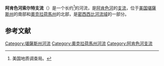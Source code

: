 {{Geobox|River
<!-- *** Heading *** -->
| name = Salt Fork Arkansas River
| native_name = 
| other_name = Grand Saline River
| other_name1 = Kicpahaatihariʾ
| other_name2 = Little Arkansas River
| other_name3 = Nesuketonga River
| other_name4 = Red Fork Arkansas River<ref name=GNIS/>
| category = 
| category_hide = 1
<!-- *** Names **** --> 
| etymology = 
| nickname = 
<!-- *** Image *** -->
| image = Salt_Fork_Arkansas_River.jpg
| image_caption = The Salt Fork at [[Tonkawa,_Oklahoma|Tonkawa, Oklahoma]]
| image_size =
<!-- *** Country *** -->
| country = {{flag|United States}}
| state = {{flag|Kansas}}{{flag|Oklahoma}}
| region = 
| district = 
| municipality = 
| prefecture = 
| province = 
<!-- *** Family *** -->
| parent =
| tributary_left = [[Medicine_Lodge_River|Medicine Lodge River]]、[[奇卡斯基亚河|奇卡斯基亚河]]
| tributary_right = 
| city = 
| landmark = 
| river = 
<!-- *** River locations *** -->
| source = 
| source_location = 堪薩斯州[[科曼奇縣_(堪薩斯州)|科曼奇縣]]
| source_region = 
| source_country =
| source_elevation_imperial = 2042
| source_lat_d = 37
| source_lat_m = 10
| source_lat_s = 40
| source_lat_NS = N
| source_long_d = 99
| source_long_m = 21
| source_long_s = 48
| source_long_EW = W
| source_coordinates_note = 
| source1 = 
| source1_location = 
| source1_region = 
| source1_country =
| source1_elevation_imperial = 
| source1_lat_d = 
| source1_lat_m = 
| source1_lat_s = 
| source1_lat_NS =
| source1_long_d = 
| source1_long_m = 
| source1_long_s = 
| source1_long_EW =

| source_confluence = 
| source_confluence_location = 
| source_confluence_region = 
| source_confluence_country =
| source_confluence_elevation_imperial = 
| source_confluence_lat_d = 
| source_confluence_lat_m = 
| source_confluence_lat_s = 
| source_confluence_lat_NS = 
| source_confluence_long_d = 
| source_confluence_long_m = 
| source_confluence_long_s = 
| source_confluence_long_EW = 

| mouth = [[阿肯色河|阿肯色河]]
| mouth_location = 奥克拉荷马州[[凱縣|凱縣]]
| mouth_region = 
| mouth_country =
| mouth_elevation_imperial = 896
| mouth_lat_d = 36
| mouth_lat_m = 35
| mouth_lat_s = 58
| mouth_lat_NS = N
| mouth_long_d = 97
| mouth_long_m = 03
| mouth_long_s = 11
| mouth_long_EW = W
| mouth_coordinates_note = <ref name=GNIS>{{cite gnis | 470527 | Salt Fork Arkansas River | 2015-11-03}}</ref>
<!-- *** Dimensions *** -->
| length_imperial = 239 | length_orientation = 
| width_imperial = | width_orientation = 
| depth_imperial = 
| volume_imperial =
| watershed_imperial = 
| discharge_imperial =  927
| discharge_location = [[USGS|USGS]] 07151000 at [[Tonkawa,_OK|Tonkawa, OK]]<ref>{{cite web | title = Water-Data Report 2013 - 07151000 Salt Fork Arkansas River at Tonkawa, OK | publisher = U.S. Geological Survey | url = http://wdr.water.usgs.gov/wy2013/pdfs/07151000.2013.pdf | accessdate = 2015-11-03}}</ref>
| discharge_max_imperial = 57800
| discharge_min_imperial = 0
<!-- *** Free fields *** -->
| free = 索尔特支流-[[阿肯色河|阿肯色河]]-<br>[[密西西比河|密西西比河]]
| free_type = 水系
| free1 = [[Great_Salt_Plains_Lake|Great Salt Plains Lake]]
| free1_type = 水库
<!-- *** Maps *** -->
| map = Saltforkarkansasrivermap.png
| map_caption = 阿肯色河索尔特支流水系图
| map_background = 
| map_locator =
| map_locator_x =
| map_locator_y = 
<!-- *** Website *** --> 
| website =
| commons =
<!-- *** Footnotes *** -->
| footnotes = 
}}
'''阿肯色河索尔特支流'''（{{lang-en|Salt Fork Arkansas River}}）是一个长约{{Convert|239|mi|km|adj=mid}}<ref name="NHD">美国地质调查局。 </ref>的河流，是[[阿肯色河|阿肯色河]]的[[支流|支流]]，位于[[美国|美国]][[堪薩斯州|堪薩斯州]]的南部和[[奧克拉荷馬州|奧克拉荷馬州]]的北部，是[[密西西比河|密西西比河]][[流域|流域]]的一部分。

== 参考文献 ==
<div class="reflist" style="list-style-type: decimal;">
<references /></div>
[[Category:堪薩斯州河流|Category:堪薩斯州河流]]
[[Category:奧克拉荷馬州河流|Category:奧克拉荷馬州河流]]
[[Category:阿肯色河支流|Category:阿肯色河支流]]